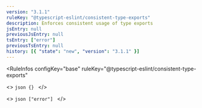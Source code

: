 ```yaml
---
version: "3.1.1"
ruleKey: "@typescript-eslint/consistent-type-exports"
description: Enforces consistent usage of type exports
jsEntry: null
previousJsEntry: null
tsEntry: ["error"]
previousTsEntry: null
history: [{ "state": "new", "version": "3.1.1" }]
---
```


<RuleInfos 
  configKey="base" 
  ruleKey="@typescript-eslint/consistent-type-exports" 
>
  <>
    ```json
    {}
    ```
  </>

  <>
    ```json
    ["error"]
    ```
  </>
</RuleInfos>
